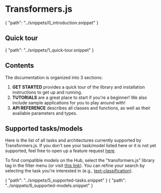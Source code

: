 # Transformers.js

<include>
{
    "path": "../snippets/0_introduction.snippet"
}
</include>

## Quick tour

<include>
{
    "path": "../snippets/1_quick-tour.snippet"
}
</include>


## Contents

The documentation is organized into 3 sections:
1. **GET STARTED** provides a quick tour of the library and installation instructions to get up and running.
2. **TUTORIALS** are a great place to start if you're a beginner! We also include sample applications for you to play around with!
3. **API REFERENCE** describes all classes and functions, as well as their available parameters and types.

## Supported tasks/models

Here is the list of all tasks and architectures currently supported by Transformers.js.
If you don't see your task/model listed here or it is not yet supported, feel free
to open up a feature request [here](https://github.com/xenova/transformers.js/issues/new/choose).

To find compatible models on the Hub, select the "transformers.js" library tag in the filter menu (or visit [this link](https://huggingface.co/models?library=transformers.js)).
You can refine your search by selecting the task you're interested in (e.g., [text-classification](https://huggingface.co/models?pipeline_tag=text-classification&library=transformers.js)).

<include>
{
    "path": "../snippets/5_supported-tasks.snippet"
}
</include>


<include>
{
    "path": "../snippets/6_supported-models.snippet"
}
</include>

